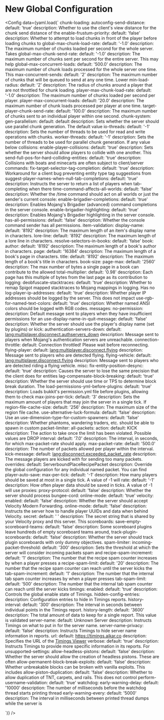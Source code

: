# New Global Configuration


<Config
    data={yaml.load(`
chunk-loading:
  autoconfig-send-distance:
    default: 'true'
    description: Whether to use the client's view distance for the chunk send distance
      of the
  enable-frustum-priority:
    default: 'false'
    description: Whether to attempt to load chunks in front of the player before loading
      chunks to
  global-max-chunk-load-rate:
    default: '-1.0'
    description: The maximum number of chunks loaded per second for the whole server.
      Takes
  global-max-chunk-send-rate:
    default: '-1.0'
    description: The maximum number of chunks sent per second for the entire server.
      This may help
  global-max-concurrent-loads:
    default: '500.0'
    description: The maximum number of chunk loads processed for the whole server
      one time. This
  max-concurrent-sends:
    default: '2'
    description: The maximum number of chunks that will be queued to send at any one
      time. Lower
  min-load-radius:
    default: '2'
    description: The radius of chunks around a player that are not throttled for chunk
      loading.
  player-max-chunk-load-rate:
    default: '-1.0'
    description: The maximum number of chunks loaded per second per player.
  player-max-concurrent-loads:
    default: '20.0'
    description: The maximum number of chunk loads processed per player at one time.
  target-player-chunk-send-rate:
    default: '100.0'
    description: The maximum number of chunks sent to an individual player within
      one second.
chunk-system:
  gen-parallelism:
    default: default
    description: Sets whether the server should use parallel chunk generation. The
      default value
  io-threads:
    default: '-1'
    description: Sets the number of threads to be used for read and write operations
      with chunks.
  worker-threads:
    default: '-1'
    description: Sets the number of threads to be used for parallel chunk generation.
      If any value below
collisions:
  enable-player-collisions:
    default: 'true'
    description: Sets whether the server should allow players to collide with one
      another. This
  send-full-pos-for-hard-colliding-entities:
    default: 'true'
    description: Collisions with boats and minecarts are often subject to client/server
commands:
  fix-target-selector-tag-completion:
    default: 'true'
    description: Workaround for a client bug preventing entity type tag suggestions
      from
  suggest-player-names-when-null-tab-completions:
    default: 'true'
    description: Instructs the server to return a list of players when tab-completing
      when there
  time-command-affects-all-worlds:
    default: 'false'
    description: Whether the /time command should act on all worlds or just the sender's
      current
console:
  enable-brigadier-completions:
    default: 'true'
    description: Enables Mojang's Brigadier (advanced) command completions in the
      server console.
  enable-brigadier-highlighting:
    default: 'true'
    description: Enables Mojang's Brigadier highlighting in the server console.
  has-all-permissions:
    default: 'false'
    description: Whether the console command sender has all permissions.
item-validation:
  display-name:
    default: '8192'
    description: The maximum length of an item's display name in characters.
  lore-line:
    default: '8192'
    description: The maximum length of a lore line in characters.
  resolve-selectors-in-books:
    default: 'false'
  book:
    author:
      default: '8192'
      description: The maximum length of a book's author in characters.
    page:
      default: '16384'
      description: The maximum length of a book's page in characters.
    title:
      default: '8192'
      description: The maximum length of a book's title in characters.
  book-size:
    page-max:
      default: '2560'
      description: The max number of bytes a single page in a book can contribute
        to the allowed
    total-multiplier:
      default: '0.98'
      description: Each page has this multiple of bytes from the last page as its
        contribution to
logging:
  deobfuscate-stacktraces:
    default: 'true'
    description: Whether to remap Spigot mapped stacktraces to Mojang mappings in
      logging. Has no
  log-player-ip-addresses:
    default: 'true'
    description: Whether player IP addresses should be logged by the server. This
      does not impact
  use-rgb-for-named-text-colors:
    default: 'true'
    description: Whether named ANSI colors should be logged with RGB codes.
messages:
  no-permission:
    description: Default message sent to players when they have insufficient permissions
      for an
  use-display-name-in-quit-message:
    default: 'false'
    description: Whether the server should use the player's display name (set by plugins)
      or
  kick:
    authentication-servers-down:
      default: <lang:multiplayer.disconnect.authservers_down>
      description: Message sent to players when Mojang's authentication servers are
        unreachable.
    connection-throttle:
      default: Connection throttled! Please wait before reconnecting.
    flying-player:
      default: <lang:multiplayer.disconnect.flying>
      description: Message sent to players who are detected flying.
    flying-vehicle:
      default: <lang:multiplayer.disconnect.flying>
      description: Message sent to players who are detected riding a flying vehicle.
misc:
  fix-entity-position-desync:
    default: 'true'
    description: Causes the server to lose the same precision that the client does
      for entities
  lag-compensate-block-breaking:
    default: 'true'
    description: Whether the server should use time or TPS to determine block break
      duration. The
  load-permissions-yml-before-plugins:
    default: 'true'
    description: Loads bukkit's permission.yml file before plugins, allowing them
      to check
  max-joins-per-tick:
    default: '3'
    description: Sets the maximum amount of players that may join the server in a
      single tick. If
  region-file-cache-size:
    default: '256'
    description: The maximum size of the region file cache.
  use-alternative-luck-formula:
    default: 'false'
    description: Use an
  use-dimension-type-for-custom-spawners:
    default: 'false'
    description: Whether phantoms, wandering traders, etc. should be able to spawn
      in custom
packet-limiter:
  all-packets:
    action:
      default: KICK
      description: The action to take once the limit has been violated. Possible values
        are DROP
    interval:
      default: '7.0'
      description: The interval, in seconds, for which max-packet-rate should apply.
    max-packet-rate:
      default: '500.0'
      description: The number of packets allowed per player within the interval.
  kick-message:
    default: <red><lang:disconnect.exceeded_packet_rate>
    description: The message players are kicked with for sending too many packets.
  overrides:
    default: ServerboundPlaceRecipePacket
    description: Override the global configuration for any individual named packet.
      You can find
player-auto-save:
  max-per-tick:
    default: '-1'
    description: How many players should be saved at most in a single tick. A value
      of -1 will
  rate:
    default: '-1'
    description: How often player data should be saved in ticks. A value of -1 will
      use
proxies:
  proxy-protocol:
    default: 'false'
    description: Whether the server should process
  bungee-cord:
    online-mode:
      default: 'true'
  velocity:
    enabled:
      default: 'false'
      description: Whether the server should accept Velocity Modern Forwarding.
    online-mode:
      default: 'false'
      description: Instructs the server how to handle player UUIDs and data when behind
        Velocity.
    secret:
      default: ' '
      description: The secret string that is shared by your Velocity proxy and this
        server. This
scoreboards:
  save-empty-scoreboard-teams:
    default: 'false'
    description: Some scoreboard plugins leave hundreds of empty scoreboard teams
      around,
  track-plugin-scoreboards:
    default: 'false'
    description: Whether the server should track plugin scoreboards with only dummy
      objectives.
spam-limiter:
  incoming-packet-threshold:
    default: '300'
    description: Sets the threshold at which the server will consider incoming packets
      spam and
  recipe-spam-increment:
    default: '1'
    description: The number that the recipe spam counter increases by when a player
      presses a
  recipe-spam-limit:
    default: '20'
    description: The number that the recipe spam counter can reach until the server
      kicks the
  tab-spam-increment:
    default: '1'
    description: The number that the internal tab spam counter increases by when a
      player presses
  tab-spam-limit:
    default: '500'
    description: The number that the internal tab spam counter can reach until the
      server kicks
timings:
  enabled:
    default: 'true'
    description: Controls the global enable state of Timings.
  hidden-config-entries:
    description: Configuration entries to hide in Timings reports.
  history-interval:
    default: '300'
    description: The interval in seconds between individual points in the Timings
      report.
  history-length:
    default: '3600'
    description: The total amount of data to keep for a single report. This value
      is validated
  server-name:
    default: Unknown Server
    description: Instructs Timings on what to put in for the server name.
  server-name-privacy:
    default: 'false'
    description: Instructs Timings to hide server name information in reports.
  url:
    default: https://timings.aikar.co
    description: Specifies the URL of the [Timings Viewer](https://github.com/aikar/timings)
  verbose:
    default: 'true'
    description: Instructs Timings to provide more specific information in its reports.
      For
unsupported-settings:
  allow-headless-pistons:
    default: 'false'
    description: Whether the server should allow the creation of headless pistons.
      These are often
  allow-permanent-block-break-exploits:
    default: 'false'
    description: Whether unbreakable blocks can be broken with vanilla exploits. This
      includes
  allow-piston-duplication:
    default: 'false'
    description: Whether to allow duplication of TNT, carpets, and rails. This does
      not control
  perform-username-validation:
    default: 'true'
watchdog:
  early-warning-delay:
    default: '10000'
    description: The number of milliseconds before the watchdog thread starts printing
      thread
  early-warning-every:
    default: '5000'
    description: The interval in milliseconds between printed thread dumps while the
      server is

`)}
/>

